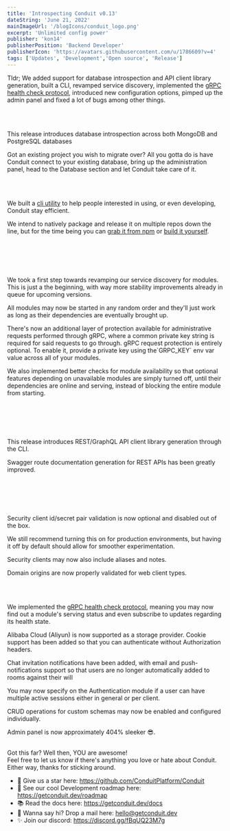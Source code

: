 ```yaml
---
title: 'Introspecting Conduit v0.13'
dateString: 'June 21, 2022'
mainImageUrl: '/blogIcons/conduit_logo.png'
excerpt: 'Unlimited config power'
publisher: 'kon14'
publisherPosition: 'Backend Developer'
publisherIcon: 'https://avatars.githubusercontent.com/u/1786609?v=4'
tags: ['Updates', 'Development','Open source', 'Release']
---
```

<BlogHeaderComponent
    title={title}
    dateString={dateString}
    mainImageUrl={mainImageUrl}
    publisher={publisher}
    publisherIcon={publisherIcon}
    publisherPosition={publisherPosition}
/>

Tldr; We added support for database introspection and API client library generation, built a CLI, revamped service discovery,
implemented the [gRPC health check protocol](https://github.com/grpc/grpc/blob/master/doc/health-checking.md),
introduced new configuration options, pimped up the admin panel and fixed a lot of bugs among other things.

<br></br>
<SectionItemComponent topic='Database Introspection'/>
<p>
  This release introduces database introspection across both MongoDB and PostgreSQL databases
</p>
<p>
  Got an existing project you wish to migrate over? All you gotta do is have Conduit connect to your existing database, bring up the administration panel, head to the Database section and let Conduit take care of it.
</p>

<br></br>
<SectionItemComponent topic='We got a CLI'/>
<p>
  We built a <a href="https://github.com/ConduitPlatform/CLI">cli utility</a> to help people interested in using, or even developing, Conduit stay efficient.
</p>
<p>
  We intend to natively package and release it on multiple repos down the line, but for the time being you can <a href="https://www.npmjs.com/package/@conduitplatform/cli">grab it from npm</a> or <a href="https://github.com/ConduitPlatform/CLI">build it yourself</a>.
</p>

<br></br>
<br></br>
<SectionItemComponent topic="Module Communication"/>
<p>
  We took a first step towards revamping our service discovery for modules. This is just a the beginning, with way more stability improvements already in queue for upcoming versions.
</p>
<p>
  All modules may now be started in any random order and they'll just work as long as their dependencies are eventually brought up.
</p>
<p>
  There's now an additional layer of protection available for administrative requests performed through gRPC, where a common private key string is required for said requests to go through.
  gRPC request protection is entirely optional. To enable it, provide a private key using the`GRPC_KEY` env var value across all of your modules.
</p>
<p>
  We also implemented better checks for module availability so that optional features depending on unavailable modules are simply turned off, until their dependencies are online and serving, instead of blocking the entire module from starting.
</p>

<br></br>
<br></br>
<SectionItemComponent topic='API Clients & Documentation'/>
<p>
  This release introduces REST/GraphQL API client library generation through the CLI.
</p>
<p>
  Swagger route documentation generation for REST APIs has been greatly improved.
</p>

<br></br>
<br></br>
<SectionItemComponent topic='Security Changes'/>
<p>
  Security client id/secret pair validation is now optional and disabled out of the box.
</p>
<p>
  We still recommend turning this on for production environments, but having it off by default should allow for smoother experimentation.
</p>
<p>
  Security clients may now also include aliases and notes.
</p>
<p>
  Domain origins are now properly validated for web client types.
</p>

<br/>
<br/>

<SectionItemComponent topic='Moar Features'/>
<p>
  We implemented the <a href="https://github.com/grpc/grpc/blob/master/doc/health-checking.md">gRPC health check protocol</a>, meaning you may now find out a module's serving status and even subscribe to updates regarding its health state.
</p>
<p>
  Alibaba Cloud (Aliyun) is now supported as a storage provider.
Cookie support has been added so that you can authenticate without Authorization headers.
</p>
<p>
  Chat invitation notifications have been added, with email and push-notifications support so that users are no longer automatically added to rooms against their will
</p>
<p>
  You may now specify on the Authentication module if a user can have multiple active sessions either in general or per client.
</p>
<p>
  CRUD operations for custom schemas may now be enabled and configured individually.
</p>
<p>
  Admin panel is now approximately 404% sleeker 😎.
</p>

<br/>
Got this far? Well then, YOU are awesome!<br />
Feel free to let us know if there's anything you love or hate about Conduit.<br />
Either way, thanks for sticking around.

  - 🌟 Give us a star here: https://github.com/ConduitPlatform/Conduit
  - 👀 See our cool Development roadmap here: https://getconduit.dev/roadmap
  - 📚 Read the docs here: https://getconduit.dev/docs
  - 👋 Wanna say hi? Drop a mail here: hello@getconduit.dev
  - ✨ Join our discord: https://discord.gg/fBqUQ23M7g
